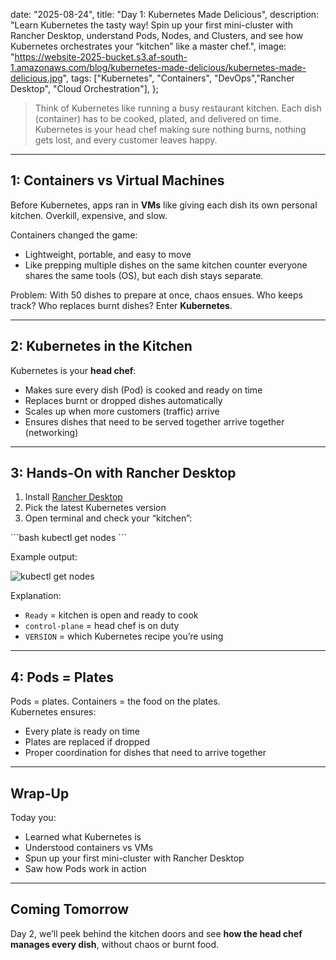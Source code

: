 

  date: "2025-08-24",
  title: "Day 1: Kubernetes Made Delicious",
  description:
    "Learn Kubernetes the tasty way! Spin up your first mini-cluster with Rancher Desktop, understand Pods, Nodes, and Clusters, and see how Kubernetes orchestrates your “kitchen” like a master chef.",
  image:
    "https://website-2025-bucket.s3.af-south-1.amazonaws.com/blog/kubernetes-made-delicious/kubernetes-made-delicious.jpg",
  tags: ["Kubernetes", "Containers", "DevOps","Rancher Desktop", "Cloud Orchestration"],
};


> Think of Kubernetes like running a busy restaurant kitchen. Each dish (container) has to be cooked, plated, and delivered on time. Kubernetes is your head chef making sure nothing burns, nothing gets lost, and every customer leaves happy.

---

## 1: Containers vs Virtual Machines

Before Kubernetes, apps ran in **VMs** like giving each dish its own personal kitchen. Overkill, expensive, and slow.  

Containers changed the game:  
- Lightweight, portable, and easy to move  
- Like prepping multiple dishes on the same kitchen counter everyone shares the same tools (OS), but each dish stays separate.  

Problem: With 50 dishes to prepare at once, chaos ensues. Who keeps track? Who replaces burnt dishes? Enter **Kubernetes**.  

---

## 2: Kubernetes in the Kitchen

Kubernetes is your **head chef**:  
- Makes sure every dish (Pod) is cooked and ready on time  
- Replaces burnt or dropped dishes automatically  
- Scales up when more customers (traffic) arrive  
- Ensures dishes that need to be served together arrive together (networking)  

---

## 3: Hands-On with Rancher Desktop

1. Install [Rancher Desktop](https://rancherdesktop.io/)  
2. Pick the latest Kubernetes version  
3. Open terminal and check your “kitchen”:

<CodeWindow title="Command">
```bash
kubectl get nodes
```
</CodeWindow>

Example output:  

![kubectl get nodes](https://website-2025-bucket.s3.af-south-1.amazonaws.com/blog/kubernetes-made-delicious/kubectl-get-nodes.png)

Explanation:  
- `Ready` = kitchen is open and ready to cook  
- `control-plane` = head chef is on duty  
- `VERSION` = which Kubernetes recipe you’re using  

---

## 4: Pods = Plates

Pods = plates. Containers = the food on the plates.  
Kubernetes ensures:  
- Every plate is ready on time  
- Plates are replaced if dropped  
- Proper coordination for dishes that need to arrive together  

---

## Wrap-Up

Today you:  
- Learned what Kubernetes is  
- Understood containers vs VMs  
- Spun up your first mini-cluster with Rancher Desktop  
- Saw how Pods work in action  

---

## Coming Tomorrow

Day 2, we’ll peek behind the kitchen doors and see **how the head chef manages every dish**, without chaos or burnt food.  
